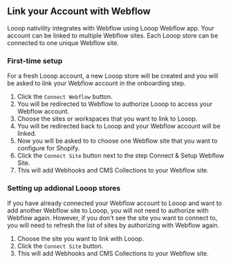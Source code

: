 ## Link your Account with Webflow
Looop nativility integrates with Webflow using Looop Webflow app. 
<Note>
Your account can be linked to multiple Webflow sites. Each Looop store can be connected to one unique Webflow site.
</Note>

### First-time setup
For a fresh Looop account, a new Looop store will be created and you will be asked to link your Webflow account in the onboarding step.
1. Click the `Connect Webflow` button.
2. You will be redirected to Webflow to authorize Looop to access your Webflow account.
3. Choose the sites or workspaces that you want to link to Looop.
4. You will be redirected back to Looop and your Webflow account will be linked.
5. Now you will be asked to to choose one Webflow site that you want to configure for Shopify.
6. Click the `Connect Site` button next to the step Connect & Setup Webflow Site.
7. This will add Webhooks and CMS Collections to your Webflow site.

### Setting up addional Looop stores
If you have already connected your Webflow account to Looop and want to add another Webflow site to Looop, you will not need to authorize with Webflow again. However, if you don't see the site you want to connect to, you will need to refresh the list of sites by authorizing with Webflow again.

1. Choose the site you want to link with Looop.
6. Click the `Connect Site` button.
7. This will add Webhooks and CMS Collections to your Webflow site.







